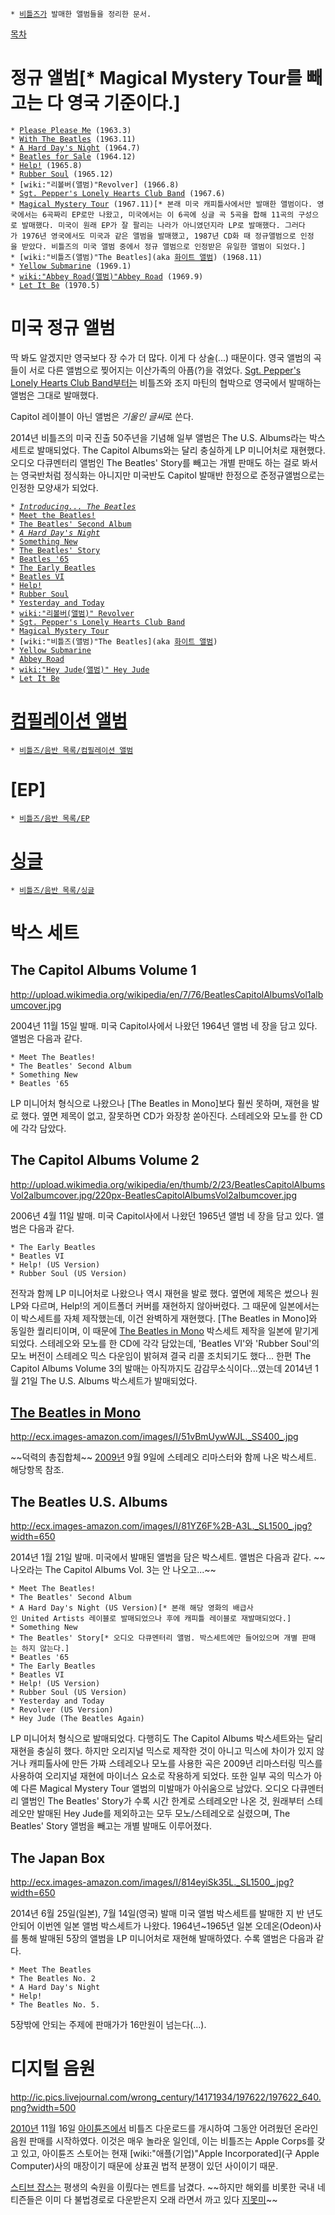  * [[비틀즈]]가 발매한 앨범들을 정리한 문서.

[[목차]]

= 정규 앨범[* Magical Mystery Tour를 빼고는 다 영국 기준이다.] = 
 * [[Please Please Me]] (1963.3) 
 * [[With The Beatles]] (1963.11)
 * [[A Hard Day's Night]] (1964.7)
 * [[Beatles for Sale]] (1964.12)
 * [[Help!#s-2|Help!]] (1965.8)
 * [[Rubber Soul]] (1965.12)
 * [wiki:"리볼버(앨범)"Revolver] (1966.8)
 * [[Sgt. Pepper's Lonely Hearts Club Band]] (1967.6)
 * [[Magical Mystery Tour]] (1967.11)[* 본래 미국 캐피틀사에서만 발매한 앨범이다. 영국에서는 6곡짜리 EP로만 나왔고, 미국에서는 이 6곡에 싱글 곡 5곡을 합해 11곡의 구성으로 발매했다. 미국이 원래 EP가 잘 팔리는 나라가 아니였던지라 LP로 발매했다. 그러다가 1976년 영국에서도 미국과 같은 앨범을 발매했고, 1987년 CD화 때 정규앨범으로 인정을 받았다. 비틀즈의 미국 앨범 중에서 정규 앨범으로 인정받은 유일한 앨범이 되었다.]
 * [wiki:"비틀즈(앨범)"The Beatles](aka [[화이트 앨범]]) (1968.11)
 * [[Yellow Submarine#s-3|Yellow Submarine]] (1969.1)
 * [[wiki:"Abbey Road(앨범)"Abbey Road]] (1969.9)
 * [[Let It Be]] (1970.5)

= 미국 정규 앨범 =
딱 봐도 알겠지만 영국보다 장 수가 더 많다. 이게 다 상술(...) 때문이다.
영국 앨범의 곡들이 서로 다른 앨범으로 찢어지는 이산가족의 아픔(?)을 겪었다.
[[Sgt. Pepper's Lonely Hearts Club Band]]부터는 비틀즈와 조지 마틴의 협박으로 영국에서 발매하는 앨범은 그대로 발매했다.

Capitol 레이블이 아닌 앨범은 ''기울인 글씨''로 쓴다.

2014년 비틀즈의 미국 진출 50주년을 기념해 일부 앨범은 The U.S. Albums라는 박스세트로 발매되었다. The Capitol Albums와는 달리 충실하게 LP 미니어처로 재현했다. 오디오 다큐멘터리 앨범인 The Beatles' Story를 빼고는 개별 판매도 하는 걸로 봐서는 영국반처럼 정식화는 아니지만 미국반도 Capitol 발매반 한정으로 준정규앨범으로는 인정한 모양새가 되었다.

 * ''[[Introducing... The Beatles]]''
 * [[Meet the Beatles!]]
 * [[The Beatles' Second Album]]
 * ''[[A Hard Day's Night]]''
 * [[Something New]]
 * [[The Beatles' Story]]
 * [[Beatles '65]]
 * [[The Early Beatles]]
 * [[Beatles VI]]
 * [[Help!]]
 * [[Rubber Soul]]
 * [[Yesterday and Today]]
 * [[wiki:"리볼버(앨범)" Revolver]]
 * [[Sgt. Pepper's Lonely Hearts Club Band]]
 * [[Magical Mystery Tour]] 
 * [wiki:"비틀즈(앨범)"The Beatles](aka [[화이트 앨범]])
 * [[Yellow Submarine]]
 * [[Abbey Road]]
 * [[wiki:"Hey Jude(앨범)" Hey Jude]]
 * [[Let It Be]]
= [[컴필레이션 앨범]] =
 * [[비틀즈/음반 목록/컴필레이션 앨범]]
= [EP] =
 * [[비틀즈/음반 목록/EP]]
= [[싱글]] =
 * [[비틀즈/음반 목록/싱글]]
= 박스 세트 =
== The Capitol Albums Volume 1 ==
http://upload.wikimedia.org/wikipedia/en/7/76/BeatlesCapitolAlbumsVol1albumcover.jpg

2004년 11월 15일 발매.
미국 Capitol사에서 나왔던 1964년 앨범 네 장을 담고 있다. 앨범은 다음과 같다.
 * Meet The Beatles!
 * The Beatles' Second Album
 * Something New
 * Beatles '65
LP 미니어처 형식으로 나왔으나 [The Beatles in Mono]보다 훨씬 못하며, 재현을 발로 했다. 옆면 제목이 없고, 잘못하면 CD가 와장창 쏟아진다. 스테레오와 모노를 한 CD에 각각 담았다.

== The Capitol Albums Volume 2 ==
http://upload.wikimedia.org/wikipedia/en/thumb/2/23/BeatlesCapitolAlbumsVol2albumcover.jpg/220px-BeatlesCapitolAlbumsVol2albumcover.jpg

2006년 4월 11일 발매.
미국 Capitol사에서 나왔던 1965년 앨범 네 장을 담고 있다. 앨범은 다음과 같다.
 * The Early Beatles
 * Beatles VI
 * Help! (US Version)
 * Rubber Soul (US Version)
전작과 함께 LP 미니어처로 나왔으나 역시 재현을 발로 했다. 옆면에 제목은 썼으나 원 LP와 다르며, Help!의 게이트폴더 커버를 재현하지 않아버렸다. 그 때문에 일본에서는 이 박스세트를 자체 제작했는데, 이건 완벽하게 재현했다. [The Beatles in Mono]와 동일한 퀄리티이며, 이 때문에 [[The Beatles in Mono]] 박스세트 제작을 일본에 맡기게 되었다. 스테레오와 모노를 한 CD에 각각 담았는데, 'Beatles VI'와 'Rubber Soul'의 모노 버전이 스테레오 믹스 다운임이 밝혀져 결국 리콜 조치되기도 했다... 한편 The Capitol Albums Volume 3의 발매는 아직까지도 감감무소식이다...였는데 2014년 1월 21일 The U.S. Albums 박스세트가 발매되었다.

== [[The Beatles in Mono]]  ==
http://ecx.images-amazon.com/images/I/51vBmUywWJL._SS400_.jpg

~~덕력의 총집합체~~
[[2009년]] 9월 9일에 스테레오 리마스터와 함께 나온 박스세트. 해당항목 참조.

== The Beatles U.S. Albums ==
http://ecx.images-amazon.com/images/I/81YZ6F%2B-A3L._SL1500_.jpg?width=650

2014년 1월 21일 발매.
미국에서 발매된 앨범을 담은 박스세트. 앨범은 다음과 같다. ~~나오라는 The Capitol Albums Vol. 3는 안 나오고...~~
 * Meet The Beatles!
 * The Beatles' Second Album
 * A Hard Day's Night (US Version)[* 본래 해당 영화의 배급사인 United Artists 레이블로 발매되었으나 후에 캐피틀 레이블로 재발매되었다.]
 * Something New
 * The Beatles' Story[* 오디오 다큐멘터리 앨범. 박스세트에만 들어있으며 개별 판매는 하지 않는다.] 
 * Beatles '65
 * The Early Beatles
 * Beatles VI
 * Help! (US Version)
 * Rubber Soul (US Version)
 * Yesterday and Today
 * Revolver (US Version)
 * Hey Jude (The Beatles Again)
LP 미니어처 형식으로 발매되었다. 다행히도 The Capitol Albums 박스세트와는 달리 재현을 충실히 했다. 하지만 오리지널 믹스로 제작한 것이 아니고 믹스에 차이가 있지 않거나 캐피톨사에 만든 가짜 스테레오나 모노를 사용한 곡은 2009년 리마스터링 믹스를 사용하여 오리지널 재현에 마이너스 요소로 작용하게 되었다. 또한 일부 곡의 믹스가 아예 다른 Magical Mystery Tour 앨범의 미발매가 아쉬움으로 남았다. 오디오 다큐멘터리 앨범인 The Beatles' Story가 수록 시간 한계로 스테레오만 나온 것, 원래부터 스테레오만 발매된 Hey Jude를 제외하고는 모두 모노/스테레오로 실렸으며, The Beatles' Story 앨범을 빼고는 개별 발매도 이루어졌다.

== The Japan Box ==
http://ecx.images-amazon.com/images/I/814eyiSk35L._SL1500_.jpg?width=650

2014년 6월 25일(일본), 7월 14일(영국) 발매
미국 앨범 박스세트를 발매한 지 반 년도 안되어 이번엔 일본 앨범 박스세트가 나왔다. 1964년~1965년 일본 오데온(Odeon)사를 통해 발매된 5장의 앨범을 LP 미니어처로 재현해 발매하였다. 수록 앨범은 다음과 같다.

 * Meet The Beatles
 * The Beatles No. 2
 * A Hard Day's Night
 * Help!
 * The Beatles No. 5.

5장밖에 안되는 주제에 판매가가 16만원이 넘는다(...).
 
= 디지털 음원 =
http://ic.pics.livejournal.com/wrong_century/14171934/197622/197622_640.png?width=500

[[2010년]] 11월 16일 [[아이튠즈]]에서 비틀즈 다운로드를 개시하여 그동안 어려웠던 온라인 음원 판매를 시작하였다. 이것은 매우 놀라운 일인데, 이는 비틀즈는 Apple Corps를 갖고 있고, 아이튠즈 스토어는 현재 [wiki:"애플(기업)"Apple Incorporated](구 Apple Computer)사의 매장이기 때문에 상표권 법적 분쟁이 있던 사이이기 때문.

[[스티브 잡스]]는 평생의 숙원을 이뤘다는 멘트를 남겼다.
~~하지만 해외를 비롯한 국내 네티즌들은 이미 다 불법경로로 다운받은지 오래 라면서 까고 있다 [[지못미]]~~
